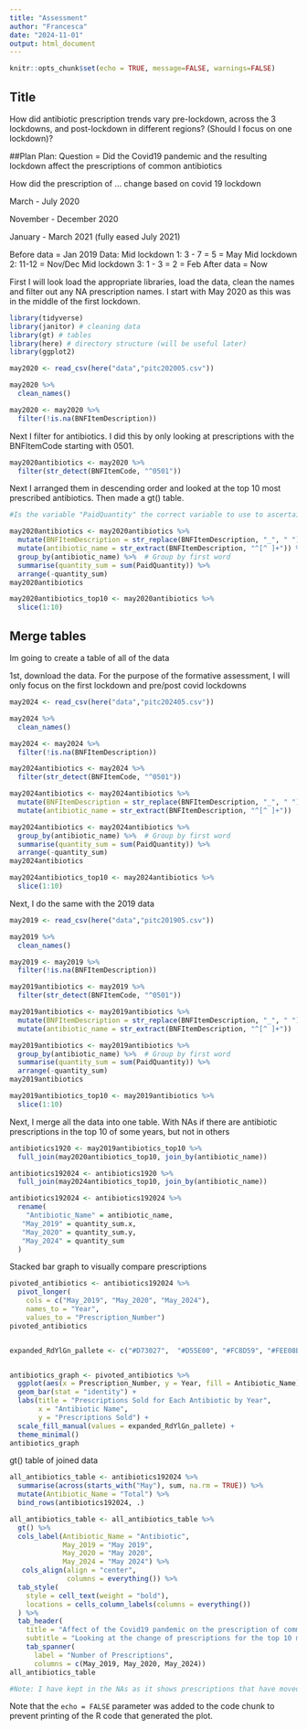 ```yaml
---
title: "Assessment"
author: "Francesca"
date: "2024-11-01"
output: html_document
---
```


```r
knitr::opts_chunk$set(echo = TRUE, message=FALSE, warnings=FALSE)
```

## Title
How did antibiotic prescription trends vary pre-lockdown, across the 3 lockdowns, and post-lockdown in different regions?
(Should I focus on one lockdown)?

##Plan
Plan:
Question = 
Did the Covid19 pandemic and the resulting lockdown affect the prescriptions of common antibiotics

How did the prescription of ... change based on covid 19 lockdown

March - July 2020

November - December 2020

January - March 2021 (fully eased July 2021)

Before data = Jan 2019
Data: Mid lockdown 1: 3 - 7 = 5 = May
Mid lockdown 2: 11-12 = Nov/Dec
Mid lockdown 3: 1 - 3 = 2 = Feb
After data = Now

First I will look load the appropriate libraries, load the data, clean the names and filter out any NA prescription names. I start with May 2020 as this was in the middle of the first lockdown.
```r
library(tidyverse)
library(janitor) # cleaning data
library(gt) # tables
library(here) # directory structure (will be useful later)
library(ggplot2)

may2020 <- read_csv(here("data","pitc202005.csv"))

may2020 %>% 
  clean_names()

may2020 <- may2020 %>% 
  filter(!is.na(BNFItemDescription))
```

Next I filter for antibiotics. I did this by only looking at prescriptions with the BNFItemCode starting with 0501.
```r
may2020antibiotics <- may2020 %>% 
  filter(str_detect(BNFItemCode, "^0501"))
```

Next I arranged them in descending order and looked at the top 10 most prescribed antibiotics. Then made a gt() table.
```r
#Is the variable "PaidQuantity" the correct variable to use to ascertain prescription rates?

may2020antibiotics <- may2020antibiotics %>%
  mutate(BNFItemDescription = str_replace(BNFItemDescription, "_", " ")) %>% 
  mutate(antibiotic_name = str_extract(BNFItemDescription, "^[^ ]+")) %>%  # Extract first word
  group_by(antibiotic_name) %>%  # Group by first word
  summarise(quantity_sum = sum(PaidQuantity)) %>% 
  arrange(-quantity_sum)
may2020antibiotics

may2020antibiotics_top10 <- may2020antibiotics %>% 
  slice(1:10)

```

## Merge tables
Im going to create a table of all of the data

1st, download the data. For the purpose of the formative assessment, I will only focus on the first lockdown and pre/post covid lockdowns
```r
may2024 <- read_csv(here("data","pitc202405.csv"))

may2024 %>% 
  clean_names()

may2024 <- may2024 %>% 
  filter(!is.na(BNFItemDescription))

may2024antibiotics <- may2024 %>% 
  filter(str_detect(BNFItemCode, "^0501"))

may2024antibiotics <- may2024antibiotics %>%
  mutate(BNFItemDescription = str_replace(BNFItemDescription, "_", " ")) %>% 
  mutate(antibiotic_name = str_extract(BNFItemDescription, "^[^ ]+"))  # Extract first word
```

```r
may2024antibiotics <- may2024antibiotics %>%
  group_by(antibiotic_name) %>%  # Group by first word
  summarise(quantity_sum = sum(PaidQuantity)) %>% 
  arrange(-quantity_sum)
may2024antibiotics

may2024antibiotics_top10 <- may2024antibiotics %>% 
  slice(1:10)
```

Next, I do the same with the 2019 data
```r
may2019 <- read_csv(here("data","pitc201905.csv"))

may2019 %>% 
  clean_names()

may2019 <- may2019 %>% 
  filter(!is.na(BNFItemDescription))

may2019antibiotics <- may2019 %>% 
  filter(str_detect(BNFItemCode, "^0501"))

may2019antibiotics <- may2019antibiotics %>%
  mutate(BNFItemDescription = str_replace(BNFItemDescription, "_", " ")) %>% 
  mutate(antibiotic_name = str_extract(BNFItemDescription, "^[^ ]+"))  # Extract first word
```

```r
may2019antibiotics <- may2019antibiotics %>%
  group_by(antibiotic_name) %>%  # Group by first word
  summarise(quantity_sum = sum(PaidQuantity)) %>% 
  arrange(-quantity_sum)
may2019antibiotics

may2019antibiotics_top10 <- may2019antibiotics %>% 
  slice(1:10)
```

Next, I merge all the data into one table. With NAs if there are antibiotic prescriptions in the top 10 of some years, but not in others
```r
antibiotics1920 <- may2019antibiotics_top10 %>% 
  full_join(may2020antibiotics_top10, join_by(antibiotic_name))

antibiotics192024 <- antibiotics1920 %>% 
  full_join(may2024antibiotics_top10, join_by(antibiotic_name))

antibiotics192024 <- antibiotics192024 %>% 
  rename(
    "Antibiotic_Name" = antibiotic_name,
   "May_2019" = quantity_sum.x,
   "May_2020" = quantity_sum.y,
   "May_2024" = quantity_sum
  )
```

Stacked bar graph to visually compare prescriptions
```r
pivoted_antibiotics <- antibiotics192024 %>% 
  pivot_longer(
    cols = c("May_2019", "May_2020", "May_2024"), 
    names_to = "Year", 
    values_to = "Prescription_Number")
pivoted_antibiotics


expanded_RdYlGn_pallete <- c("#D73027",  "#D55E00", "#FC8D59", "#FEE08B", "#D9EF8B",  "#B7E4A7",  "#A6D96A", "#91BF5D", "#1A9850", "#31A354", "#66BD63", "#006837" ,  "#1D5B28")


antibiotics_graph <- pivoted_antibiotics %>% 
  ggplot(aes(x = Prescription_Number, y = Year, fill = Antibiotic_Name)) +
  geom_bar(stat = "identity") +
  labs(title = "Prescriptions Sold for Each Antibiotic by Year", 
       x = "Antibiotic Name", 
       y = "Prescriptions Sold") +
  scale_fill_manual(values = expanded_RdYlGn_pallete) +
  theme_minimal()
antibiotics_graph
```

gt() table of joined data
```r
all_antibiotics_table <- antibiotics192024 %>%
  summarise(across(starts_with("May"), sum, na.rm = TRUE)) %>%  
  mutate(Antibiotic_Name = "Total") %>%
  bind_rows(antibiotics192024, .)

all_antibiotics_table <- all_antibiotics_table %>%
  gt() %>% 
  cols_label(Antibiotic_Name = "Antibiotic",
             May_2019 = "May 2019",
             May_2020 = "May 2020",
             May_2024 = "May 2024") %>% 
   cols_align(align = "center",
              columns = everything()) %>% 
  tab_style(
    style = cell_text(weight = "bold"),
    locations = cells_column_labels(columns = everything())
  ) %>% 
  tab_header(
    title = "Affect of the Covid19 pandemic on the prescription of common antibiotics",
    subtitle = "Looking at the change of prescriptions for the top 10 most common antibiotics from before, during and after the longest Covid19 lockdown") %>% 
    tab_spanner(
      label = "Number of Prescriptions",
      columns = c(May_2019, May_2020, May_2024))
all_antibiotics_table

#Note: I have kept in the NAs as it shows prescriptions that have moved in and out of the top 10 antibiotic prescriptions in the years I am looking at.
```


Note that the `echo = FALSE` parameter was added to the code chunk to prevent printing of the R code that generated the plot.
